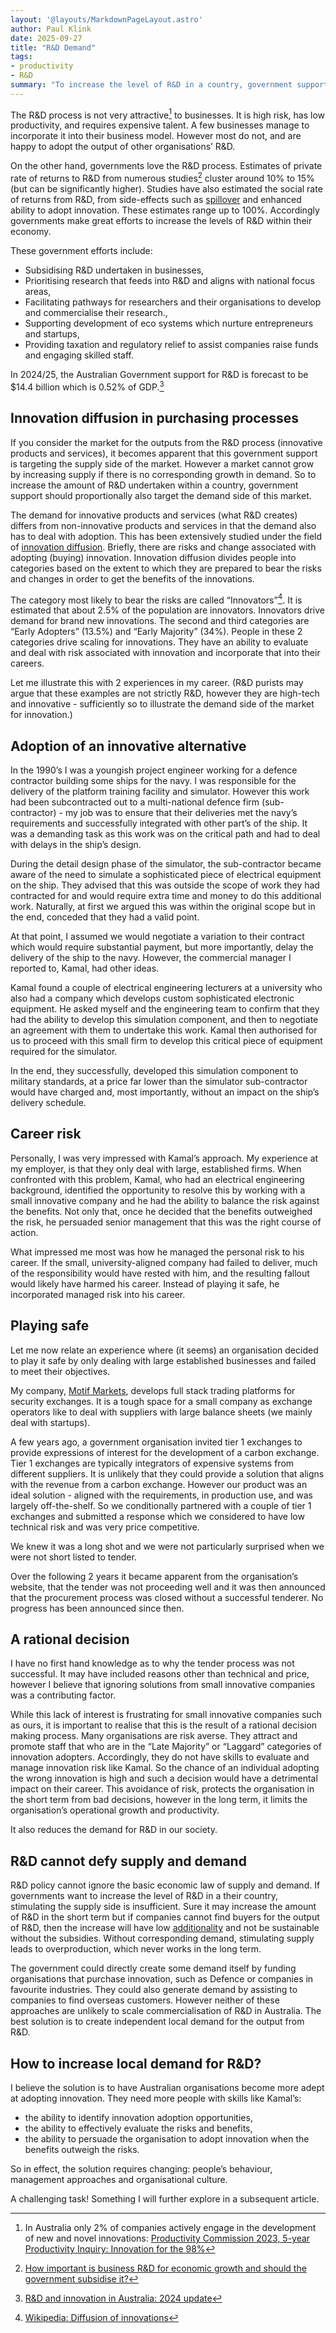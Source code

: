 ```yaml
---
layout: '@layouts/MarkdownPageLayout.astro'
author: Paul Klink
date: 2025-09-27
title: "R&D Demand"
tags:
- productivity
- R&D
summary: "To increase the level of R&D in a country, government support should target both the supply and demand sides of the market for innovation."
---
```


The R&D process is not very attractive[^1] to businesses.  It is high risk, has low productivity, and requires expensive talent.  A few businesses manage to incorporate it into their business model.  However most do not, and are happy to adopt the output of other organisations’ R&D.

On the other hand, governments love the R&D process.  Estimates of private rate of returns to R&D from numerous studies[^2] cluster around 10% to 15% (but can be significantly higher).  Studies have also estimated the social rate of returns from R&D, from side-effects such as [spillover](https://paul.klink.au/articles/understanding-rd-subsidies/#ideas--spillover) and enhanced ability to adopt innovation.  These estimates range up to 100%.  Accordingly governments make great efforts to increase the levels of R&D within their economy.

These government efforts include:
* Subsidising R&D undertaken in businesses,
* Prioritising research that feeds into R&D and aligns with national focus areas,
* Facilitating pathways for researchers and their organisations to develop and commercialise their research.,
* Supporting development of eco systems which nurture entrepreneurs and startups,
* Providing taxation and regulatory relief to assist companies raise funds and engaging skilled staff.

In 2024/25, the Australian Government support for R&D is forecast to be $14.4 billion which is 0.52% of GDP.[^3]

## Innovation diffusion in purchasing processes

If you consider the market for the outputs from the R&D process (innovative products and services), it becomes apparent that this government support is targeting the supply side of the market. However a market cannot grow by increasing supply if there is no corresponding growth in demand.  So to increase the amount of R&D undertaken within a country, government support should proportionally also target the demand side of this market.

The demand for innovative products and services (what R&D creates) differs from non-innovative products and services in that the demand also has to deal with adoption.  This has been extensively studied under the field of [innovation diffusion](https://en.wikipedia.org/wiki/Diffusion_of_innovations).  Briefly, there are risks and change associated with adopting (buying) innovation. Innovation diffusion divides people into categories based on the extent to which they are prepared to bear the risks and changes in order to get the benefits of the innovations.

The category most likely to bear the risks are called “Innovators”[^4].  It is estimated that about 2.5% of the population are innovators.  Innovators drive demand for brand new innovations.  The second and third categories are “Early Adopters” (13.5%) and “Early Majority” (34%).  People in these 2 categories drive scaling for innovations.  They have an ability to evaluate and deal with risk associated with innovation and incorporate that into their careers.

Let me illustrate this with 2 experiences in my career. (R&D purists may argue that these examples are not strictly R&D, however they are high-tech and innovative - sufficiently so to illustrate the demand side of the market for innovation.)

## Adoption of an innovative alternative

In the 1990’s I was a youngish project engineer working for a defence contractor building some ships for the navy.  I was responsible for the delivery of the platform training facility and simulator.  However this work had been subcontracted out to a multi-national defence firm (sub-contractor) - my job was to ensure that their deliveries met the navy’s requirements and successfully integrated with other part’s of the ship.  It was a demanding task as this work was on the critical path and had to deal with delays in the ship’s design.

During the detail design phase of the simulator, the sub-contractor became aware of the need to simulate a sophisticated piece of electrical equipment on the ship.  They advised that this was outside the scope of work they had contracted for and would require extra time and money to do this additional work.  Naturally, at first we argued this was within the original scope but in the end, conceded that they had a valid point.

At that point, I assumed we would negotiate a variation to their contract which would require substantial payment, but more importantly, delay the delivery of the ship to the navy.  However, the commercial manager I reported to, Kamal, had other ideas.

Kamal found a couple of electrical engineering lecturers at a university who also had a company which develops custom sophisticated electronic equipment.  He asked myself and the engineering team to confirm that they had the ability to develop this simulation component, and then to negotiate an agreement with them to undertake this work.  Kamal then authorised for us to proceed with this small firm to develop this critical piece of equipment required for the simulator.

In the end, they successfully, developed this simulation component to military standards, at a price far lower than the simulator sub-contractor would have charged and, most importantly, without an impact on the ship’s delivery schedule.

## Career risk

Personally, I was very impressed with Kamal’s approach.  My experience at my employer, is that they only deal with large, established firms. When confronted with this problem, Kamal, who had an electrical engineering background, identified the opportunity to resolve this by working with a small innovative company and he had the ability to balance the risk against the benefits.  Not only that, once he decided that the benefits outweighed the risk, he persuaded senior management that this was the right course of action.

What impressed me most was how he managed the personal risk to his career. If the small, university-aligned company had failed to deliver, much of the responsibility would have rested with him, and the resulting fallout would likely have harmed his career.  Instead of playing it safe, he incorporated managed risk into his career.

## Playing safe

Let me now relate an experience where (it seems) an organisation decided to play it safe by only dealing with large established businesses and failed to meet their objectives.

My company, [Motif Markets](https://www.motifmarkets.com), develops full stack trading platforms for security exchanges.  It is a tough space for a small company as exchange operators like to deal with suppliers with large balance sheets (we mainly deal with startups).

A few years ago, a government organisation invited tier 1 exchanges to provide expressions of interest for the development of a carbon exchange.   Tier 1 exchanges are typically integrators of expensive systems from different suppliers. It is unlikely that they could provide a solution that aligns with the revenue from a carbon exchange.  However our product was an ideal solution - aligned with the requirements, in production use, and was largely off-the-shelf.  So we conditionally partnered with a couple of tier 1 exchanges and submitted a response which we considered to have low technical risk and was very price competitive.

We knew it was a long shot and we were not particularly surprised when we were not short listed to tender.

Over the following 2 years it became apparent from the organisation’s website, that the tender was not proceeding well and it was then announced that the procurement process was closed without a successful tenderer. No progress has been announced since then.

## A rational decision

I have no first hand knowledge as to why the tender process was not successful. It may have included reasons other than technical and price, however I believe that ignoring solutions from small innovative companies was a contributing factor.

While this lack of interest is frustrating for small innovative companies such as ours, it is important to realise that this is the result of a rational decision making process. Many organisations are risk averse.  They attract and promote staff that who are in the “Late Majority” or “Laggard” categories of innovation adopters.  Accordingly, they do not have skills to evaluate and manage innovation risk like Kamal.  So the chance of an individual adopting the wrong innovation is high and such a decision would have a detrimental impact on their career.  This avoidance of risk, protects the organisation in the short term from bad decisions, however in the long term, it limits the organisation’s operational growth and productivity.

It also reduces the demand for R&D in our society.

## R&D cannot defy supply and demand

R&D policy cannot ignore the basic economic law of supply and demand.  If governments want to increase the level of R&D in a their country, stimulating the supply side is insufficient.  Sure it may increase the amount of R&D in the short term but if companies cannot find buyers for the output of R&D, then the increase will have low [additionality](https://paul.klink.au/articles/understanding-rd-subsidies/#additionality) and not be sustainable without the subsidies.  Without corresponding demand, stimulating supply leads to overproduction, which never works in the long term.

The government could directly create some demand itself by funding organisations that purchase innovation, such as Defence or companies in favourite industries.  They could also generate demand by assisting to companies to find overseas customers.  However neither of these approaches are unlikely to scale commercialisation of R&D in Australia.  The best solution is to create independent local demand for the output from R&D.

## How to increase local demand for R&D?

I believe the solution is to have Australian organisations become more adept at adopting innovation.  They need more people with skills like Kamal’s:
* the ability to identify innovation adoption opportunities,
* the ability to effectively evaluate the risks and benefits,
* the ability to persuade the organisation to adopt innovation when the benefits outweigh the risks.

So in effect, the solution requires changing: people’s behaviour, management approaches and organisational culture.

A challenging task!  Something I will further explore in a subsequent article.

[^1]: In Australia only 2% of companies actively engage in the development of new and novel innovations: [Productivity Commission 2023, 5-year Productivity Inquiry: Innovation for the 98%](https://www.pc.gov.au/inquiries/completed/productivity/report/productivity-volume5-innovation-diffusion.pdf)
[^2]: [How important is business R&D for economic growth and should the government subsidise it?](https://ifs.org.uk/sites/default/files/output_url_files/bn12.pdf)
[^3]: [R&D and innovation in Australia: 2024 update](https://www.aph.gov.au/About_Parliament/Parliamentary_departments/Parliamentary_Library/Research/Research_Papers/2024-25/RandD_and_innovation_in_Australia_2024_update)
[^4]: [Wikipedia: Diffusion of innovations](https://en.wikipedia.org/wiki/Diffusion_of_innovations)
